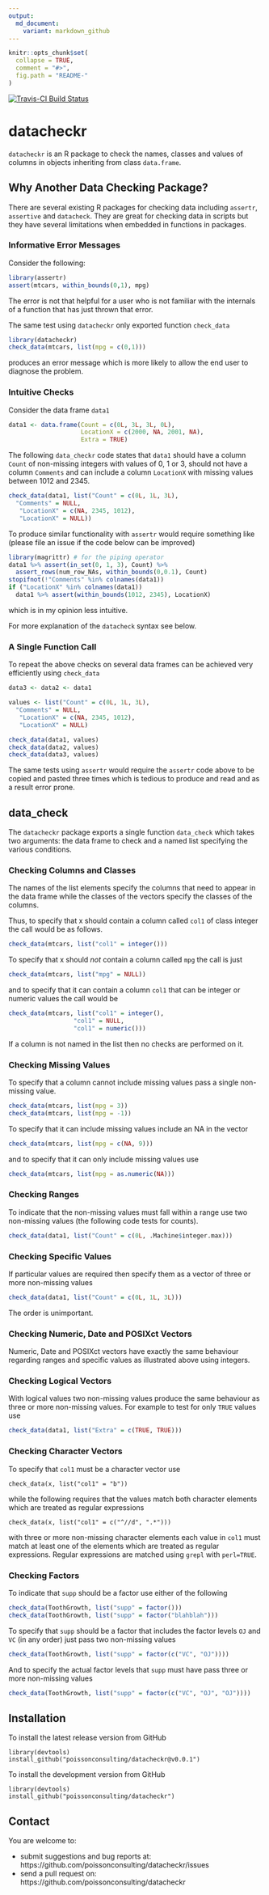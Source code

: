 ```yaml
---
output:
  md_document:
    variant: markdown_github
---
```


<!-- README.md is generated from README.Rmd. Please edit that file -->

```r
knitr::opts_chunk$set(
  collapse = TRUE,
  comment = "#>",
  fig.path = "README-"
)
```

[![Travis-CI Build Status](https://travis-ci.org/poissonconsulting/datacheckr.svg?branch=master)](https://travis-ci.org/poissonconsulting/datacheckr)

# datacheckr

`datacheckr` is an R package to check the names, classes and values of
columns in objects inheriting from class `data.frame`.

## Why Another Data Checking Package?

There are several existing R packages for checking data including
`assertr`, `assertive` and `datacheck`. They are 
great for checking data in scripts but they have several limitations 
when embedded in functions in packages. 

### Informative Error Messages

Consider the following:
```r
library(assertr)
assert(mtcars, within_bounds(0,1), mpg)
```
The error is not that helpful for a user who is not familiar with the internals of a function that has just thrown that error.

The same test using `datacheckr` only exported function `check_data`
```r
library(datacheckr)
check_data(mtcars, list(mpg = c(0,1)))
```
produces an error message which is more likely to allow the end user to diagnose the problem.

### Intuitive Checks

Consider the data frame `data1`
```r
data1 <- data.frame(Count = c(0L, 3L, 3L, 0L), 
                    LocationX = c(2000, NA, 2001, NA), 
                    Extra = TRUE)
```

The following `data_checkr` code states that `data1` 
should have a column `Count` of non-missing integers with values of 0, 1 or 3, 
should not have a column `Comments` and 
can include a column `LocationX` with missing values between 1012 and 2345.
```r
check_data(data1, list("Count" = c(0L, 1L, 3L), 
  "Comments" = NULL, 
   "LocationX" = c(NA, 2345, 1012),
   "LocationX" = NULL))
```

To produce similar functionality with `assertr` would require something like
(please file an issue if the code below can be improved)
```r
library(magrittr) # for the piping operator
data1 %>% assert(in_set(0, 1, 3), Count) %>%
  assert_rows(num_row_NAs, within_bounds(0,0.1), Count)
stopifnot(!"Comments" %in% colnames(data1))
if ("LocationX" %in% colnames(data1))
  data1 %>% assert(within_bounds(1012, 2345), LocationX)
```
which is in my opinion less intuitive.

For more explanation of the `datacheck` syntax see below.

### A Single Function Call

To repeat the above checks on several data frames can be 
achieved very efficiently using `check_data`
```r
data3 <- data2 <- data1

values <- list("Count" = c(0L, 1L, 3L), 
  "Comments" = NULL, 
   "LocationX" = c(NA, 2345, 1012),
   "LocationX" = NULL)

check_data(data1, values)
check_data(data2, values)
check_data(data3, values)
```

The same tests using `assertr` would require the 
`assertr` code above to
be copied and pasted three times
which is tedious to produce and read and as a result error prone.

## data_check

The `datacheckr` package exports a single function `data_check`
which takes two arguments: the data frame to check and a named list specifying
the various conditions.

### Checking Columns and Classes

The names of the list elements specify
the columns that need to appear in the data frame while the classes
of the vectors specify the classes of the columns.

Thus, to specify that x should contain a column called `col1` of class integer
the call would be as follows.
```r
check_data(mtcars, list("col1" = integer()))
```
To specify that x should *not* contain a column called `mpg`
the call is just
```r
check_data(mtcars, list("mpg" = NULL))
```
and to specify that it can contain a column `col1` that can
be integer or numeric values the call would be
```r
check_data(mtcars, list("col1" = integer(), 
                  "col1" = NULL, 
                  "col1" = numeric()))
```
If a column is not named in the list then no checks are performed on it.

### Checking Missing Values

To specify that a column cannot include missing values pass
a single non-missing value.
```r
check_data(mtcars, list(mpg = 3))
check_data(mtcars, list(mpg = -1))
```
To specify that it can include missing values include 
an NA in the vector
```r
check_data(mtcars, list(mpg = c(NA, 9)))
```
and to specify that it can only include missing values use
```r
check_data(mtcars, list(mpg = as.numeric(NA)))
```

### Checking Ranges

To indicate that the non-missing values 
must fall within a range use
two non-missing values (the following code tests for counts).
```r
check_data(data1, list("Count" = c(0L, .Machine$integer.max)))
```

### Checking Specific Values

If particular values are required then specify them
as a vector of three or more non-missing values
```r
check_data(data1, list("Count" = c(0L, 1L, 3L)))
```
The order is unimportant.

### Checking Numeric, Date and POSIXct Vectors

Numeric, Date and POSIXct vectors have exactly
the same behaviour regarding ranges and specific values
as illustrated above using integers.

### Checking Logical Vectors

With logical values two non-missing values produce the
same behaviour as 
three or more non-missing values.
For example to test for only `TRUE` values use
```r
check_data(data1, list("Extra" = c(TRUE, TRUE)))
```

### Checking Character Vectors

To specify that `col1` must be a character vector use
```
check_data(x, list("col1" = "b"))
```
while the following requires that the values match both
character elements which are treated as regular expressions
```
check_data(x, list("col1" = c("^//d", ".*")))
```
with three or more non-missing character elements
each value in `col1` must match at least one of the elements
which are treated as regular expressions.
Regular expressions are matched using `grepl` with `perl=TRUE`.

### Checking Factors

To indicate that `supp` should be a factor use either of the following
```r
check_data(ToothGrowth, list("supp" = factor()))
check_data(ToothGrowth, list("supp" = factor("blahblah")))
```

To specify that `supp`
should be a factor that includes the factor
levels `OJ` and `VC` (in any order) just pass two non-missing values
```r
check_data(ToothGrowth, list("supp" = factor(c("VC", "OJ"))))
```
And to specify the actual factor levels that `supp` must have pass three
or more non-missing values
```r
check_data(ToothGrowth, list("supp" = factor(c("VC", "OJ", "OJ"))))
```

## Installation

To install the latest release version from GitHub
```
library(devtools)
install_github("poissonconsulting/datacheckr@v0.0.1")
```

To install the development version from GitHub
```
library(devtools)
install_github("poissonconsulting/datacheckr")
```

## Contact

You are welcome to:

* submit suggestions and bug reports at: https://github.com/poissonconsulting/datacheckr/issues
* send a pull request on: https://github.com/poissonconsulting/datacheckr

